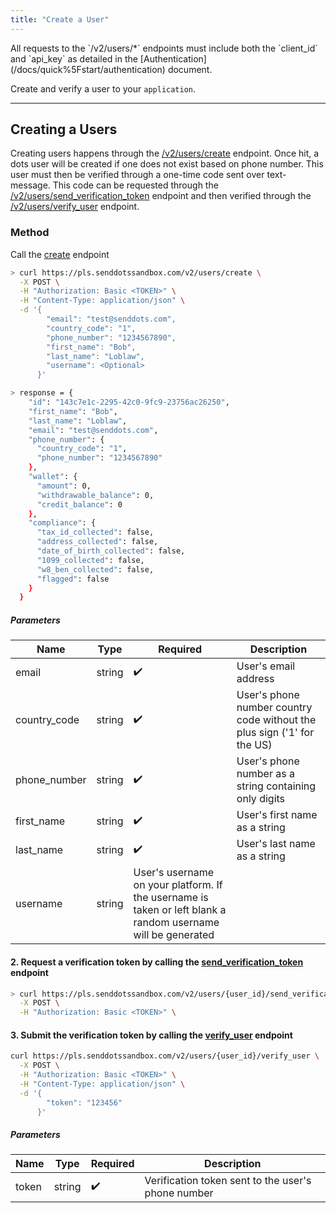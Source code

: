 ```yaml
---
title: "Create a User"
---
```


<Note>
  All requests to the `/v2/users/*` endpoints must include both the `client_id`
  and `api_key` as detailed in the
  [Authentication](/docs/quick%5Fstart/authentication) document.
</Note>

Create and verify a user to your `application`.

---

## Creating a Users

Creating users happens through the [/v2/users/create](/api#tag/users/paths/~1api~1users~1create/post) endpoint. Once hit, a dots user will be created if one does not exist based on phone number. This user must then be verified through a one-time code sent over text-message. This code can be requested through the [/v2/users/send_verification_token](/api#tag/users/paths/~1api~1users~1send%5Fverification%5Ftoken/post) endpoint and then verified through the [/v2/users/verify_user](/api#tag/users/paths/~1api~1users~1verify%5Fuser/post) endpoint.

### Method

Call the [create](/api#tag/users/paths/~1api~1users~1create/post) endpoint

<CodeGroup>

```bash cURL
> curl https://pls.senddotssandbox.com/v2/users/create \
  -X POST \
  -H "Authorization: Basic <TOKEN>" \
  -H "Content-Type: application/json" \
  -d '{
        "email": "test@senddots.com",
        "country_code": "1",
        "phone_number": "1234567890",
        "first_name": "Bob",
        "last_name": "Loblaw",
        "username": <Optional>
      }'

> response = {
    "id": "143c7e1c-2295-42c0-9fc9-23756ac26250",
    "first_name": "Bob",
    "last_name": "Loblaw",
    "email": "test@senddots.com",
    "phone_number": {
      "country_code": "1",
      "phone_number": "1234567890"
    },
    "wallet": {
      "amount": 0,
      "withdrawable_balance": 0,
      "credit_balance": 0
    },
    "compliance": {
      "tax_id_collected": false,
      "address_collected": false,
      "date_of_birth_collected": false,
      "1099_collected": false,
      "w8_ben_collected": false,
      "flagged": false
    }
  }

```

</CodeGroup>

##### Parameters

| Name         | Type   | Required                                                                                                     | Description                                                             |
| ------------ | ------ | ------------------------------------------------------------------------------------------------------------ | ----------------------------------------------------------------------- |
| email        | string | ✔️                                                                                                           | User's email address                                                    |
| country_code | string | ✔️                                                                                                           | User's phone number country code without the plus sign ('1' for the US) |
| phone_number | string | ✔️                                                                                                           | User's phone number as a string containing only digits                  |
| first_name   | string | ✔️                                                                                                           | User's first name as a string                                           |
| last_name    | string | ✔️                                                                                                           | User's last name as a string                                            |
| username     | string | User's username on your platform. If the username is taken or left blank a random username will be generated |                                                                         |

#### 2. Request a verification token by calling the [send_verification_token](/api#tag/users/paths/~1api~1users~1send%5Fverification%5Ftoken/post) endpoint

<CodeGroup>

```bash cURL
> curl https://pls.senddotssandbox.com/v2/users/{user_id}/send_verification_token \
  -X POST \
  -H "Authorization: Basic <TOKEN>" \
```

</CodeGroup>

#### 3\. Submit the verification token by calling the [verify_user](/api#tag/users/paths/~1api~1users~1verify%5Fuser/post) endpoint

<CodeGroup>

```bash cURL
curl https://pls.senddotssandbox.com/v2/users/{user_id}/verify_user \
  -X POST \
  -H "Authorization: Basic <TOKEN>" \
  -H "Content-Type: application/json" \
  -d '{
        "token": "123456"
      }'
```

</CodeGroup>

##### Parameters

| Name               | Type   | Required | Description                                        |
| ------------------ | ------ | -------- | -------------------------------------------------- |
| token | string | ✔️       | Verification token sent to the user's phone number |
